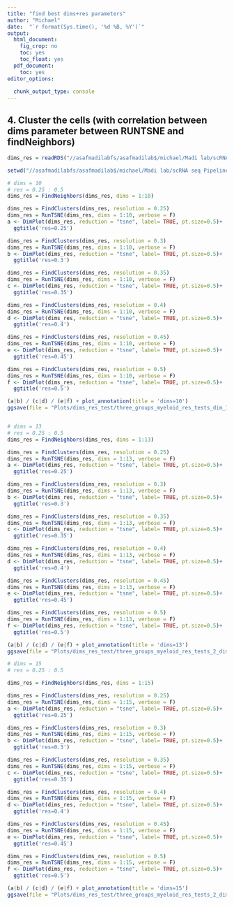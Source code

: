 ```yaml
---
title: "find best dims+res parameters"
author: "Michael"
date:  "`r format(Sys.time(), '%d %B, %Y')`"
output:
  html_document: 
    fig_crop: no
    toc: yes
    toc_float: yes
  pdf_document:
    toc: yes
editor_options:
  
  chunk_output_type: console
---
```



## 4. Cluster the cells (with correlation between dims parameter between RUNTSNE and findNeighbors)
```r

dims_res = readRDS("//asafmadilabfs/asafmadilab$/michael/Madi lab/scRNA seq Pipeline/m/sara_teva/3_groups/Objects/Teva_myeloid_0_before_dim_object.rds")

setwd("//asafmadilabfs/asafmadilab$/michael/Madi lab/scRNA seq Pipeline/m/sara_teva/3_groups")

# dims = 10
# res = 0.25 : 0.5
dims_res = FindNeighbors(dims_res, dims = 1:10)

dims_res = FindClusters(dims_res, resolution = 0.25)
dims_res = RunTSNE(dims_res, dims = 1:10, verbose = F)
a <- DimPlot(dims_res, reduction = "tsne", label= TRUE, pt.size=0.5)+
  ggtitle('res=0.25')

dims_res = FindClusters(dims_res, resolution = 0.3)
dims_res = RunTSNE(dims_res, dims = 1:10, verbose = F)
b <- DimPlot(dims_res, reduction = "tsne", label= TRUE, pt.size=0.5)+
  ggtitle('res=0.3')

dims_res = FindClusters(dims_res, resolution = 0.35)
dims_res = RunTSNE(dims_res, dims = 1:10, verbose = F)
c <- DimPlot(dims_res, reduction = "tsne", label= TRUE, pt.size=0.5)+
  ggtitle('res=0.35')

dims_res = FindClusters(dims_res, resolution = 0.4)
dims_res = RunTSNE(dims_res, dims = 1:10, verbose = F)
d <- DimPlot(dims_res, reduction = "tsne", label= TRUE, pt.size=0.5)+
  ggtitle('res=0.4')

dims_res = FindClusters(dims_res, resolution = 0.45)
dims_res = RunTSNE(dims_res, dims = 1:10, verbose = F)
e <- DimPlot(dims_res, reduction = "tsne", label= TRUE, pt.size=0.5)+
  ggtitle('res=0.45')

dims_res = FindClusters(dims_res, resolution = 0.5)
dims_res = RunTSNE(dims_res, dims = 1:10, verbose = F)
f <- DimPlot(dims_res, reduction = "tsne", label= TRUE, pt.size=0.5)+
  ggtitle('res=0.5')

(a|b) / (c|d) / (e|f) + plot_annotation(title = 'dims=10')
ggsave(file = "Plots/dims_res_test/three_groups_myeloid_res_tests_dim_10.png", dpi=300, width=12, height=12)


# dims = 13
# res = 0.25 : 0.5
dims_res = FindNeighbors(dims_res, dims = 1:13)

dims_res = FindClusters(dims_res, resolution = 0.25)
dims_res = RunTSNE(dims_res, dims = 1:13, verbose = F)
a <- DimPlot(dims_res, reduction = "tsne", label= TRUE, pt.size=0.5)+
  ggtitle('res=0.25')

dims_res = FindClusters(dims_res, resolution = 0.3)
dims_res = RunTSNE(dims_res, dims = 1:13, verbose = F)
b <- DimPlot(dims_res, reduction = "tsne", label= TRUE, pt.size=0.5)+
  ggtitle('res=0.3')

dims_res = FindClusters(dims_res, resolution = 0.35)
dims_res = RunTSNE(dims_res, dims = 1:13, verbose = F)
c <- DimPlot(dims_res, reduction = "tsne", label= TRUE, pt.size=0.5)+
  ggtitle('res=0.35')

dims_res = FindClusters(dims_res, resolution = 0.4)
dims_res = RunTSNE(dims_res, dims = 1:13, verbose = F)
d <- DimPlot(dims_res, reduction = "tsne", label= TRUE, pt.size=0.5)+
  ggtitle('res=0.4')

dims_res = FindClusters(dims_res, resolution = 0.45)
dims_res = RunTSNE(dims_res, dims = 1:13, verbose = F)
e <- DimPlot(dims_res, reduction = "tsne", label= TRUE, pt.size=0.5)+
  ggtitle('res=0.45')

dims_res = FindClusters(dims_res, resolution = 0.5)
dims_res = RunTSNE(dims_res, dims = 1:13, verbose = F)
f <- DimPlot(dims_res, reduction = "tsne", label= TRUE, pt.size=0.5)+
  ggtitle('res=0.5')

(a|b) / (c|d) / (e|f) + plot_annotation(title = 'dims=13')
ggsave(file = "Plots/dims_res_test/three_groups_myeloid_res_tests_2_dim_13.png", dpi=300, width=13, height=13)

# dims = 15
# res = 0.25 : 0.5

dims_res = FindNeighbors(dims_res, dims = 1:15)

dims_res = FindClusters(dims_res, resolution = 0.25)
dims_res = RunTSNE(dims_res, dims = 1:15, verbose = F)
a <- DimPlot(dims_res, reduction = "tsne", label= TRUE, pt.size=0.5)+
  ggtitle('res=0.25')

dims_res = FindClusters(dims_res, resolution = 0.3)
dims_res = RunTSNE(dims_res, dims = 1:15, verbose = F)
b <- DimPlot(dims_res, reduction = "tsne", label= TRUE, pt.size=0.5)+
  ggtitle('res=0.3')

dims_res = FindClusters(dims_res, resolution = 0.35)
dims_res = RunTSNE(dims_res, dims = 1:15, verbose = F)
c <- DimPlot(dims_res, reduction = "tsne", label= TRUE, pt.size=0.5)+
  ggtitle('res=0.35')

dims_res = FindClusters(dims_res, resolution = 0.4)
dims_res = RunTSNE(dims_res, dims = 1:15, verbose = F)
d <- DimPlot(dims_res, reduction = "tsne", label= TRUE, pt.size=0.5)+
  ggtitle('res=0.4')

dims_res = FindClusters(dims_res, resolution = 0.45)
dims_res = RunTSNE(dims_res, dims = 1:15, verbose = F)
e <- DimPlot(dims_res, reduction = "tsne", label= TRUE, pt.size=0.5)+
  ggtitle('res=0.45')

dims_res = FindClusters(dims_res, resolution = 0.5)
dims_res = RunTSNE(dims_res, dims = 1:15, verbose = F)
f <- DimPlot(dims_res, reduction = "tsne", label= TRUE, pt.size=0.5)+
  ggtitle('res=0.5')

(a|b) / (c|d) / (e|f) + plot_annotation(title = 'dims=15')
ggsave(file = "Plots/dims_res_test/three_groups_myeloid_res_tests_2_dim_15.png", dpi=300, width=12, height=12)


```

<!--
## 4. Cluster the cells (NO correlation between dims parameter)
```r

# dims = 14
# res = 0.25 : 0.5
dims_res = FindNeighbors(dims_res, dims = 1:14)

dims_res = FindClusters(dims_res, resolution = 0.25)
dims_res = RunTSNE(dims_res, dims = 1:14, verbose = F)
a <- DimPlot(dims_res, reduction = "tsne", label= TRUE, pt.size=0.5)

dims_res = FindClusters(dims_res, resolution = 0.3)
dims_res = RunTSNE(dims_res, dims = 1:14, verbose = F)
b <- DimPlot(dims_res, reduction = "tsne", label= TRUE, pt.size=0.5)

dims_res = FindClusters(dims_res, resolution = 0.35)
dims_res = RunTSNE(dims_res, dims = 1:14, verbose = F)
c <- DimPlot(dims_res, reduction = "tsne", label= TRUE, pt.size=0.5)

dims_res = FindClusters(dims_res, resolution = 0.4)
dims_res = RunTSNE(dims_res, dims = 1:14, verbose = F)
d <- DimPlot(dims_res, reduction = "tsne", label= TRUE, pt.size=0.5)

dims_res = FindClusters(dims_res, resolution = 0.45)
dims_res = RunTSNE(dims_res, dims = 1:14, verbose = F)
DimPlot(dims_res, reduction = "tsne", label= TRUE, pt.size=0.5)

dims_res = FindClusters(dims_res, resolution = 0.5)
dims_res = RunTSNE(dims_res, dims = 1:14, verbose = F)
DimPlot(dims_res, reduction = "tsne", label= TRUE, pt.size=0.5)

# dims = 12
# res = 0.25 : 0.5
dims_res = FindNeighbors(dims_res, dims = 1:12)

dims_res = FindClusters(dims_res, resolution = 0.25)
dims_res = RunTSNE(dims_res, dims = 1:14, verbose = F)
DimPlot(dims_res, reduction = "tsne", label= TRUE, pt.size=0.5)

dims_res = FindClusters(dims_res, resolution = 0.3)
dims_res = RunTSNE(dims_res, dims = 1:14, verbose = F)
DimPlot(dims_res, reduction = "tsne", label= TRUE, pt.size=0.5)

dims_res = FindClusters(dims_res, resolution = 0.35)
dims_res = RunTSNE(dims_res, dims = 1:14, verbose = F)
DimPlot(dims_res, reduction = "tsne", label= TRUE, pt.size=0.5)

dims_res = FindClusters(dims_res, resolution = 0.4)
dims_res = RunTSNE(dims_res, dims = 1:12, verbose = F)
DimPlot(dims_res, reduction = "tsne", label= TRUE, pt.size=0.5)

dims_res = FindClusters(dims_res, resolution = 0.45)
dims_res = RunTSNE(dims_res, dims = 1:14, verbose = F)
DimPlot(dims_res, reduction = "tsne", label= TRUE, pt.size=0.5)

dims_res = FindClusters(dims_res, resolution = 0.5)
dims_res = RunTSNE(dims_res, dims = 1:14, verbose = F)
DimPlot(dims_res, reduction = "tsne", label= TRUE, pt.size=0.5)

# dims = 9
# res = 0.25 : 0.5
dims_res = FindNeighbors(dims_res, dims = 1:9)

dims_res = FindClusters(dims_res, resolution = 0.25)
dims_res = RunTSNE(dims_res, dims = 1:14, verbose = F)
DimPlot(dims_res, reduction = "tsne", label= TRUE, pt.size=0.5)

dims_res = FindClusters(dims_res, resolution = 0.3)
dims_res = RunTSNE(dims_res, dims = 1:14, verbose = F)
DimPlot(dims_res, reduction = "tsne", label= TRUE, pt.size=0.5)

dims_res = FindClusters(dims_res, resolution = 0.35)
dims_res = RunTSNE(dims_res, dims = 1:14, verbose = F)
DimPlot(dims_res, reduction = "tsne", label= TRUE, pt.size=0.5)

dims_res = FindClusters(dims_res, resolution = 0.4)
dims_res = RunTSNE(dims_res, dims = 1:14, verbose = F)
DimPlot(dims_res, reduction = "tsne", label= TRUE, pt.size=0.5)

dims_res = FindClusters(dims_res, resolution = 0.45)
dims_res = RunTSNE(dims_res, dims = 1:14, verbose = F)
DimPlot(dims_res, reduction = "tsne", label= TRUE, pt.size=0.5)

dims_res = FindClusters(dims_res, resolution = 0.5)
dims_res = RunTSNE(dims_res, dims = 1:14, verbose = F)
DimPlot(dims_res, reduction = "tsne", label= TRUE, pt.size=0.5)

```

```r
# dims = 15
# res = 0.25 : 0.5

dims_res = FindNeighbors(dims_res, dims = 1:15)

dims_res = FindClusters(dims_res, resolution = 0.25)
dims_res = RunTSNE(dims_res, dims = 1:15, verbose = F)
a <- DimPlot(dims_res, reduction = "tsne", label= TRUE, pt.size=0.5)+
  ggtitle('res=0.25')

dims_res = FindClusters(dims_res, resolution = 0.3)
dims_res = RunTSNE(dims_res, dims = 1:15, verbose = F)
b <- DimPlot(dims_res, reduction = "tsne", label= TRUE, pt.size=0.5)+
  ggtitle('res=0.3')

dims_res = FindClusters(dims_res, resolution = 0.35)
dims_res = RunTSNE(dims_res, dims = 1:15, verbose = F)
c <- DimPlot(dims_res, reduction = "tsne", label= TRUE, pt.size=0.5)+
  ggtitle('res=0.35')

dims_res = FindClusters(dims_res, resolution = 0.4)
dims_res = RunTSNE(dims_res, dims = 1:15, verbose = F)
d <- DimPlot(dims_res, reduction = "tsne", label= TRUE, pt.size=0.5)+
  ggtitle('res=0.4')

dims_res = FindClusters(dims_res, resolution = 0.45)
dims_res = RunTSNE(dims_res, dims = 1:15, verbose = F)
e <- DimPlot(dims_res, reduction = "tsne", label= TRUE, pt.size=0.5)+
  ggtitle('res=0.45')

dims_res = FindClusters(dims_res, resolution = 0.5)
dims_res = RunTSNE(dims_res, dims = 1:15, verbose = F)
f <- DimPlot(dims_res, reduction = "tsne", label= TRUE, pt.size=0.5)+
  ggtitle('res=0.5')

(a|b) / (c|d) / (e|f) + plot_annotation(title = 'dim=15')
ggsave(file = "Plots/res_tests_dim_15_15.png", dpi=300, width=12, height=12)

```
-->

